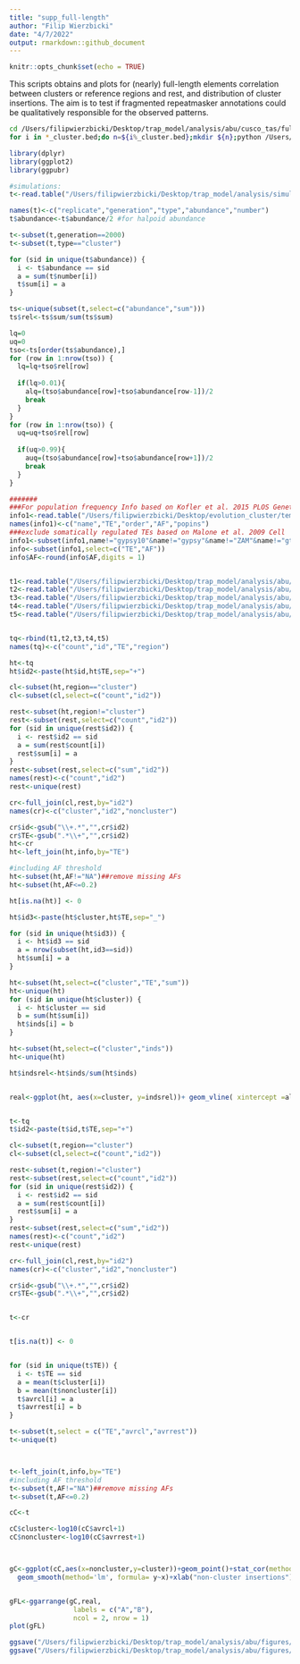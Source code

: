 ```yaml
---
title: "supp_full-length"
author: "Filip Wierzbicki"
date: "4/7/2022"
output: rmarkdown::github_document
---
```

  
```r
knitr::opts_chunk$set(echo = TRUE)
```

This scripts obtains and plots for (nearly) full-length elements correlation between clusters or reference regions and rest, and distribution of cluster insertions.
The aim is to test if fragmented repeatmasker annotations could be qualitatively responsible for the observed patterns.



```bash
cd /Users/filipwierzbicki/Desktop/trap_model/analysis/abu/cusco_tas/full-length/gapped_combined-distinct
for i in *_cluster.bed;do n=${i%_cluster.bed};mkdir ${n};python /Users/filipwierzbicki/Desktop/trap_model/github/trapmodel/helper-scripts/assembly_TE-abundance_3types-full_length.py --clu $i --ref ../../ref_recover/ref_bed/${n}_ref.bed --rm /Users/filipwierzbicki/Desktop/trap_model/analysis/abu/whole-genome/repeatmasker/${n}.fasta.out --output ${n}/ --sample ${n} --approach FL-gapped_cusco_tas --minlen 100 --maxdiv 10.0 ;done
```

```R

library(dplyr)
library(ggplot2)
library(ggpubr)

#simulations:
t<-read.table("/Users/filipwierzbicki/Desktop/trap_model/analysis/simulations/storm2/constant-u/run3-seed/combined/tally-constant_u")

names(t)<-c("replicate","generation","type","abundance","number")
t$abundance<-t$abundance/2 #for halpoid abundance

t<-subset(t,generation==2000)
t<-subset(t,type=="cluster")

for (sid in unique(t$abundance)) { 
  i <- t$abundance == sid
  a = sum(t$number[i])
  t$sum[i] = a
} 

ts<-unique(subset(t,select=c("abundance","sum")))
ts$rel<-ts$sum/sum(ts$sum)

lq=0
uq=0
tso<-ts[order(ts$abundance),]
for (row in 1:nrow(tso)) { 
  lq=lq+tso$rel[row]
  
  if(lq>0.01){
    alq=(tso$abundance[row]+tso$abundance[row-1])/2
    break
  }
}
for (row in 1:nrow(tso)) { 
  uq=uq+tso$rel[row]
  
  if(uq>0.99){
    auq=(tso$abundance[row]+tso$abundance[row+1])/2
    break
  }
}

#######
###For population frequency Info based on Kofler et al. 2015 PLOS Genetics
info1<-read.table("/Users/filipwierzbicki/Desktop/evolution_cluster/temp/TEfamInfo_correct")
names(info1)<-c("name","TE","order","AF","popins")
###exclude somatically regulated TEs based on Malone et al. 2009 Cell
info1<-subset(info1,name!="gypsy10"&name!="gypsy"&name!="ZAM"&name!="gtwin"&name!="gypsy5"&name!="Tabor")
info<-subset(info1,select=c("TE","AF"))
info$AF<-round(info$AF,digits = 1)


t1<-read.table("/Users/filipwierzbicki/Desktop/trap_model/analysis/abu/cusco_tas/full-length/gapped_combined-distinct/Canton-S_FL-gapped_cusco_tas_summary.forR")
t2<-read.table("/Users/filipwierzbicki/Desktop/trap_model/analysis/abu/cusco_tas/full-length/gapped_combined-distinct/DGRP-732_FL-gapped_cusco_tas_summary.forR")
t3<-read.table("/Users/filipwierzbicki/Desktop/trap_model/analysis/abu/cusco_tas/full-length/gapped_combined-distinct/Iso1_FL-gapped_cusco_tas_summary.forR")
t4<-read.table("/Users/filipwierzbicki/Desktop/trap_model/analysis/abu/cusco_tas/full-length/gapped_combined-distinct/Oregon-R_FL-gapped_cusco_tas_summary.forR")
t5<-read.table("/Users/filipwierzbicki/Desktop/trap_model/analysis/abu/cusco_tas/full-length/gapped_combined-distinct/Pi2_FL-gapped_cusco_tas_summary.forR")


tq<-rbind(t1,t2,t3,t4,t5)
names(tq)<-c("count","id","TE","region")

ht<-tq
ht$id2<-paste(ht$id,ht$TE,sep="+")

cl<-subset(ht,region=="cluster")
cl<-subset(cl,select=c("count","id2"))

rest<-subset(ht,region!="cluster")
rest<-subset(rest,select=c("count","id2"))
for (sid in unique(rest$id2)) { 
  i <- rest$id2 == sid
  a = sum(rest$count[i])
  rest$sum[i] = a
}
rest<-subset(rest,select=c("sum","id2"))
names(rest)<-c("count","id2")
rest<-unique(rest)

cr<-full_join(cl,rest,by="id2")
names(cr)<-c("cluster","id2","noncluster")

cr$id<-gsub("\\+.*","",cr$id2)
cr$TE<-gsub(".*\\+","",cr$id2)
ht<-cr
ht<-left_join(ht,info,by="TE")

#including AF threshold
ht<-subset(ht,AF!="NA")##remove missing AFs
ht<-subset(ht,AF<=0.2)

ht[is.na(ht)] <- 0

ht$id3<-paste(ht$cluster,ht$TE,sep="_")

for (sid in unique(ht$id3)) { 
  i <- ht$id3 == sid
  a = nrow(subset(ht,id3==sid))
  ht$sum[i] = a
}

ht<-subset(ht,select=c("cluster","TE","sum"))
ht<-unique(ht)
for (sid in unique(ht$cluster)) { 
  i <- ht$cluster == sid
  b = sum(ht$sum[i])
  ht$inds[i] = b
}

ht<-subset(ht,select=c("cluster","inds"))
ht<-unique(ht)

ht$indsrel<-ht$inds/sum(ht$inds)


real<-ggplot(ht, aes(x=cluster, y=indsrel))+ geom_vline( xintercept =alq,col="red")+ geom_vline( xintercept =auq,col="red") + geom_bar(stat="identity")+ylab("frequency of individuals")+xlab("number of cluster insertions")#+ geom_vline( xintercept =alq,col="red") + geom_vline( xintercept =auq,col="red")#+xlim(-1,160)+ylim(0,0.35)


t<-tq
t$id2<-paste(t$id,t$TE,sep="+")

cl<-subset(t,region=="cluster")
cl<-subset(cl,select=c("count","id2"))

rest<-subset(t,region!="cluster")
rest<-subset(rest,select=c("count","id2"))
for (sid in unique(rest$id2)) { 
  i <- rest$id2 == sid
  a = sum(rest$count[i])
  rest$sum[i] = a
}
rest<-subset(rest,select=c("sum","id2"))
names(rest)<-c("count","id2")
rest<-unique(rest)

cr<-full_join(cl,rest,by="id2")
names(cr)<-c("cluster","id2","noncluster")

cr$id<-gsub("\\+.*","",cr$id2)
cr$TE<-gsub(".*\\+","",cr$id2)


t<-cr


t[is.na(t)] <- 0


for (sid in unique(t$TE)) { 
  i <- t$TE == sid
  a = mean(t$cluster[i])
  b = mean(t$noncluster[i])
  t$avrcl[i] = a
  t$avrrest[i] = b
}

t<-subset(t,select = c("TE","avrcl","avrrest"))
t<-unique(t)



t<-left_join(t,info,by="TE")
#including AF threshold
t<-subset(t,AF!="NA")##remove missing AFs
t<-subset(t,AF<=0.2)

cC<-t

cC$cluster<-log10(cC$avrcl+1)
cC$noncluster<-log10(cC$avrrest+1)



gC<-ggplot(cC,aes(x=noncluster,y=cluster))+geom_point()+stat_cor(method = "kendall", label.x = 0.1, label.y = 1,size=3)+ 
  geom_smooth(method='lm', formula= y~x)+xlab("non-cluster insertions")+ylab("cluster insertions")+scale_x_continuous(breaks=c(0,1,2,3),labels=c("0","9","99","999"))+scale_y_continuous(breaks=c(0,1,2,3),labels=c("0","9","99","999"))


gFL<-ggarrange(gC,real,
                labels = c("A","B"),
                ncol = 2, nrow = 1)
plot(gFL)

ggsave("/Users/filipwierzbicki/Desktop/trap_model/analysis/abu/figures/Full-length_cuscoTAS.png",width=8,height=6)
ggsave("/Users/filipwierzbicki/Desktop/trap_model/analysis/abu/figures/Full-length_cuscoTAS.pdf",width=8,height=6)

```
